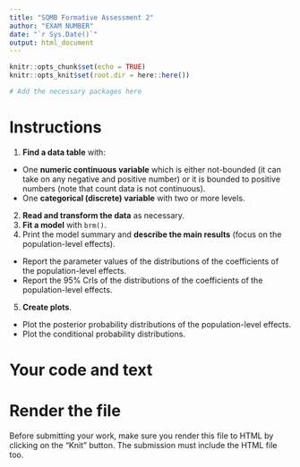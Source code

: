 ```yaml
---
title: "SQMB Formative Assessment 2"
author: "EXAM NUMBER"
date: "`r Sys.Date()`"
output: html_document
---
```


```r
knitr::opts_chunk$set(echo = TRUE)
knitr::opts_knit$set(root.dir = here::here())
```

```r
# Add the necessary packages here

```


# Instructions

1. **Find a data table** with:
  - One **numeric continuous variable** which is either not-bounded (it can take on any negative and positive number) or it is bounded to positive numbers (note that count data is not continuous).
  - One **categorical (discrete) variable** with two or more levels.
2. **Read and transform the data** as necessary.
3. **Fit a model** with `brm()`.
4. Print the model summary and **describe the main results** (focus on the population-level effects).
  - Report the parameter values of the distributions of the coefficients of the population-level effects.
  - Report the 95% CrIs of the distributions of the coefficients of the population-level effects.
5. **Create plots**.
  - Plot the posterior probability distributions of the population-level effects.
  - Plot the conditional probability distributions.

# Your code and text



# Render the file

Before submitting your work, make sure you render this file to HTML by clicking on the "Knit" button. The submission must include the HTML file too.
